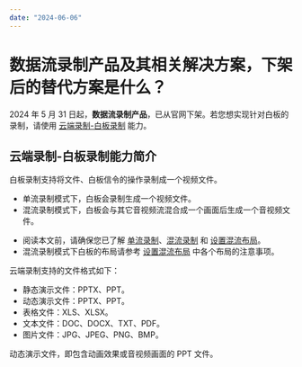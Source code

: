 ```yaml
---
date: "2024-06-06"
---
```


# 数据流录制产品及其相关解决方案，下架后的替代方案是什么？

2024 年 5 月 31 日起，**数据流录制产品**，已从官网下架。若您想实现针对白板的录制，请使用 [云端录制-白板录制](https://doc-zh.zego.im/article/5681) 能力。

## 云端录制-白板录制能力简介

白板录制支持将文件、白板信令的操作录制成一个视频文件。
- 单流录制模式下，白板会录制生成一个视频文件。
- 混流录制模式下，白板会与其它音视频流混合成一个画面后生成一个音视频文件。

<Note title="说明">


- 阅读本文前，请确保您已了解 [单流录制](https://doc-zh.zego.im/article/5678)、[混流录制](https://doc-zh.zego.im/article/5679) 和 [设置混流布局](https://doc-zh.zego.im/article/5680)。 
- 混流录制模式下白板的布局请参考 [设置混流布局](https://doc-zh.zego.im/article/5680) 中各个布局的注意事项。

</Note>



云端录制支持的文件格式如下：
- 静态演示文件：PPTX、PPT。
- 动态演示文件：PPTX、PPT。
- 表格文件：XLS、XLSX。
- 文本文件：DOC、DOCX、TXT、PDF。
- 图片文件：JPG、JPEG、PNG、BMP。

<Note title="说明">


动态演示文件，即包含动画效果或音视频画面的 PPT 文件。

</Note>


